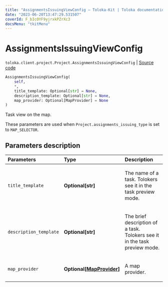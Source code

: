 ```yaml
---
title: "AssignmentsIssuingViewConfig — Toloka-Kit | Toloka documentation"
date: "2023-06-20T13:47:29.531507"
coverId: F_bIcOYF9yjrxkPZrXc3
docsMenu: "tkitMenu"
---
```


# AssignmentsIssuingViewConfig

`toloka.client.project.Project.AssignmentsIssuingViewConfig` | [Source code](https://github.com/Toloka/toloka-kit/blob/v1.2.0/src/client/project/__init__.py#L140)

```python
AssignmentsIssuingViewConfig(
    self,
    *,
    title_template: Optional[str] = None,
    description_template: Optional[str] = None,
    map_provider: Optional[MapProvider] = None
)
```

Task view on the map.

These parameters are used when `Project.assignments_issuing_type` is set to `MAP_SELECTOR`.

## Parameters description

| Parameters | Type | Description |
| :----------| :----| :-----------|
`title_template`|**Optional\[str\]**|<p>The name of a task. Tolokers see it in the task preview mode.</p>
`description_template`|**Optional\[str\]**|<p>The brief description of a task. Tolokers see it in the task preview mode.</p>
`map_provider`|**Optional\[[MapProvider](/docs/toloka-kit/reference/toloka.client.project.Project.AssignmentsIssuingViewConfig.MapProvider)\]**|<p>A map provider.</p>